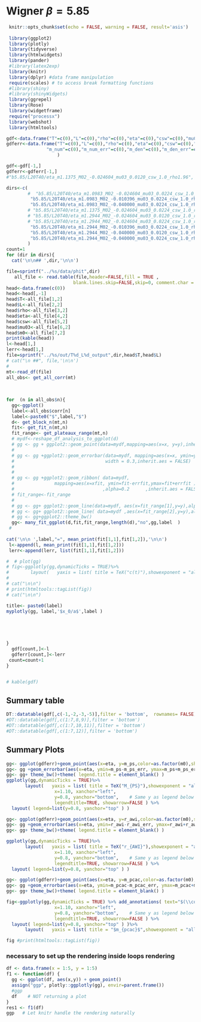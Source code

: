 
# Wigner $\beta=5.85$ {#Wb585}

```r
 knitr::opts_chunk$set(echo = FALSE, warning = FALSE, result='asis')
 
 library(ggplot2)
 library(plotly)
 library(tidyverse)
 library(htmlwidgets)
 library(pander)
 #library(latex2exp)
 library(knitr)
 library(dplyr) #data frame manipulation
 require(scales) # to access break formatting functions
 #library(shiny)
 #library(shinyWidgets)
 library(ggrepel)
 library(Rose)
 library(widgetframe)
 require("processx")
 library(webshot)
 library(htmltools)
```




```r
gdf<-data.frame("T"=c(0),"L"=c(0),"rho"=c(0),"eta"=c(0),"csw"=c(0),"mu03"=c(0),"m0"=c(0),"m_ps"=c(0),"m_Ds3"=c(0),"m_S0"=c(0),"r_awi"=c(0),"m_pcac"=c(0))
gdferr<-data.frame("T"=c(0),"L"=c(0),"rho"=c(0),"eta"=c(0),"csw"=c(0),"mu03"=c(0),"m0"=c(0),"m_ps"=c(0),"m_ps_err"=c(0),"m_Ds3"=c(0),"m_Ds3_err"=c(0),"m_S0"=c(0),"m_S0_err"=c(0),"r_awi"=c(0),"r_awi_err"=c(0),"m_pcac"=c(0),"m_pcac_err"=c(0),
               "m_num"=c(0),"m_num_err"=c(0),"m_den"=c(0),"m_den_err"=c(0)
                   )

gdf<-gdf[-1,]
gdferr<-gdferr[-1,]
#"b5.85/L20T40/eta_m1.1375_M02_-0.024604_mu03_0.0120_csw_1.0_rho1.96",

dirs<-c(
        #  "b5.85/L20T40/eta_m1.0983_M02_-0.024604_mu03_0.0224_csw_1.0_rho1.96",
         "b5.85/L20T40/eta_m1.0983_M02_-0.010396_mu03_0.0224_csw_1.0_rho1.96",
         "b5.85/L20T40/eta_m1.0983_M02_-0.040000_mu03_0.0224_csw_1.0_rho1.96",
        # "b5.85/L20T40/eta_m1.1375_M02_-0.024604_mu03_0.0224_csw_1.0_rho1.96",
        # "b5.85/L20T40/eta_m1.2944_M02_-0.024604_mu03_0.0120_csw_1.0_rho1.96",
        # "b5.85/L20T40/eta_m1.2944_M02_-0.024604_mu03_0.0224_csw_1.0_rho1.96",
         "b5.85/L20T40/eta_m1.2944_M02_-0.010396_mu03_0.0224_csw_1.0_rho1.96",
         "b5.85/L20T40/eta_m1.2944_M02_-0.040000_mu03_0.0120_csw_1.0_rho1.96",
         "b5.85/L20T40/eta_m1.2944_M02_-0.040000_mu03_0.0224_csw_1.0_rho1.96"
        )
count=1
for (dir in dirs){
  cat('\n\n## ',dir,'\n\n')

file=sprintf("../%s/data/phit",dir)
   all_file <- read.table(file,header=FALSE,fill = TRUE ,
                         blank.lines.skip=FALSE,skip=0, comment.char = "")
head<-data.frame(c(0))
head<-head[,-1]
head$T<-all_file[1,2]
head$L<-all_file[2,2]
head$rho<-all_file[3,2]
head$eta<-all_file[4,2]
head$csw<-all_file[5,2]
head$mu03<-all_file[6,2]
head$m0<-all_file[7,2]
print(kable(head))
l<-head[1,]
lerr<-head[1,]
file=sprintf("../%s/out/T%d_L%d_output",dir,head$T,head$L)
# cat("\n ##", file,'\n\n')
# 
mt<-read_df(file)
all_obs<- get_all_corr(mt)
 
 
 
for  (n in all_obs$n){
  gg<-ggplot()
  label<-all_obs$corr[n]
  label<-paste0("$",label,"$")
  d<- get_block_n(mt,n)
  fit<- get_fit_n(mt,n)
  fit_range<- get_plateaux_range(mt,n)
  # mydf<-reshape_df_analysis_to_ggplot(d)
  # gg <- gg + ggplot2::geom_point(data=mydf,mapping=aes(x=x, y=y),inherit.aes = FALSE)
  # 
  # gg <- gg +ggplot2::geom_errorbar(data=mydf, mapping=aes(x=x, ymin=y-err, ymax=y+err),
  #                                  width = 0.3,inherit.aes = FALSE)
  # 
  # 
  # gg <- gg +ggplot2::geom_ribbon( data=mydf,
  #               mapping=aes(x=xfit, ymin=fit-errfit,ymax=fit+errfit ),color=NA
  #                                 ,alpha=0.2      ,inherit.aes = FALSE, show.legend = FALSE)
  # fit_range<-fit_range
  # 
  # gg <- gg+ ggplot2::geom_line(data=mydf, aes(x=fit_range[1],y=y),alpha=0.3, linetype="dashed",)
  # gg <- gg+ ggplot2::geom_line( data=mydf ,aes(x=fit_range[2],y=y),alpha=0.3, linetype="dashed")
  # gg <- gg+ggplot2::theme_bw()
  gg<- many_fit_ggplot(d,fit,fit_range,length(d),"no",gg,label  )
 # 
  
cat('\n\n ',label,"=", mean_print(fit[1,1],fit[1,2]),'\n\n')
 l<-append(l, mean_print(fit[1,1],fit[1,2]))
 lerr<-append(lerr, list(fit[1,1],fit[1,2]))

#  # plot(gg)
# fig<-ggplotly(gg,dynamicTicks = TRUE)%>%
#        layout(   yaxis = list( title = TeX("c(t)"),showexponent = "all", exponentformat = "e")  ,xaxis = list(title = TeX("t") ) )
# 
# cat("\n\n")
# print(htmltools::tagList(fig))
# cat("\n\n")

title<- paste0(label)
myplotly(gg, label,'$x_0/a$',label )



  

}
  gdf[count,]<-l
  gdferr[count,]<-lerr
 count=count+1
}


# kable(gdf)

```

## Summary table

```r
DT::datatable(gdf[,c(-1,-2,-3,-5)],filter = 'bottom',  rownames= FALSE)
#DT::datatable(gdf[,c(1:7,8,9)],filter = 'bottom')
#DT::datatable(gdf[,c(1:7,10,11)],filter = 'bottom')
#DT::datatable(gdf[,c(1:7,12)],filter = 'bottom')
```

## Summary Plots

```r
gg<- ggplot(gdferr)+geom_point(aes(x=eta, y=m_ps,color=as.factor(m0),shape=as.factor(mu03) ),size=3 )
gg<- gg +geom_errorbar(aes(x=eta, ymin=m_ps-m_ps_err, ymax=m_ps+m_ps_err, color=as.factor(m0),shape=as.factor(mu03)  ),width=0.01)
gg<- gg+ theme_bw()+theme( legend.title = element_blank() )
ggplotly(gg,dynamicTicks = TRUE)%>%
       layout(   yaxis = list( title = TeX("M_{PS}"),showexponent = "all", exponentformat = "e")  ,xaxis = list(title = TeX("\\eta") ) ) %>% add_annotations( text="$(\\color{red}{m_{\\color{blue}0}},\\mu_3)$", xref="paper", yref="paper",
                  x=1.10, xanchor="left",
                  y=0.8, yanchor="bottom",    # Same y as legend below
                  legendtitle=TRUE, showarrow=FALSE ) %>%
  layout( legend=list(y=0.8, yanchor="top" ) )
```

```r
gg<- ggplot(gdferr)+geom_point(aes(x=eta, y=r_awi,color=as.factor(m0),shape=as.factor(mu03) ),size=3 )
gg<- gg +geom_errorbar(aes(x=eta, ymin=r_awi-r_awi_err, ymax=r_awi+r_awi_err, color=as.factor(m0),shape=as.factor(mu03)  ),width=0.01)
gg<- gg+ theme_bw()+theme( legend.title = element_blank() )

ggplotly(gg,dynamicTicks = TRUE)%>%
       layout(   yaxis = list( title = TeX("r_{AWI}"),showexponent = "all", exponentformat = "e")  ,xaxis = list(title = TeX("\\eta") ) ) %>% add_annotations( text="$(\\color{red}{m_{\\color{blue}0}},\\mu_3)$", xref="paper", yref="paper",
                  x=1.10, xanchor="left",
                  y=0.8, yanchor="bottom",    # Same y as legend below
                  legendtitle=TRUE, showarrow=FALSE ) %>%
  layout( legend=list(y=0.8, yanchor="top" ) )
```

```r
gg<- ggplot(gdferr)+geom_point(aes(x=eta, y=m_pcac,color=as.factor(m0),shape=as.factor(mu03) ),size=3 )
gg<- gg +geom_errorbar(aes(x=eta, ymin=m_pcac-m_pcac_err, ymax=m_pcac+m_pcac_err, color=as.factor(m0),shape=as.factor(mu03)  ),width=0.01)
gg<- gg+ theme_bw()+theme( legend.title = element_blank() )

fig<-ggplotly(gg,dynamicTicks = TRUE) %>% add_annotations( text="$(\\color{red}{m}_{\\color{blue}0},\\mu_3)$", xref="paper", yref="paper",
                  x=1.10, xanchor="left",
                  y=0.8, yanchor="bottom",    # Same y as legend below
                  legendtitle=TRUE, showarrow=FALSE ) %>%
  layout( legend=list(y=0.8, yanchor="top" ) )%>%
       layout(   yaxis = list( title = "$m_{pcac}$",showexponent = "all", exponentformat = "e")  ,xaxis = list(title = TeX("\\eta") ) ) 

fig #print(htmltools::tagList(fig))

```

### necessary to set up the rendering inside loops rendering

```r
df <- data.frame(x = 1:5, y = 1:5)    
f1 <- function(df) {
  gg <- ggplot(df, aes(x,y)) + geom_point()
  assign("ggp", plotly::ggplotly(gg), envir=parent.frame())
  #ggp
  df    # NOT returning a plot
}
res1 <- f1(df)
ggp   # Let knitr handle the rendering naturally
```
